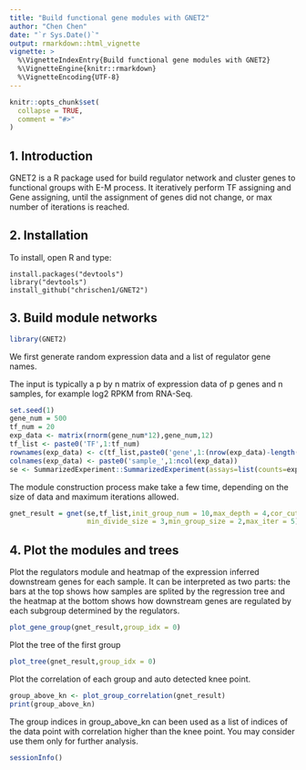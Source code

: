 ```yaml
---
title: "Build functional gene modules with GNET2"
author: "Chen Chen"
date: "`r Sys.Date()`"
output: rmarkdown::html_vignette
vignette: >
  %\VignetteIndexEntry{Build functional gene modules with GNET2}
  %\VignetteEngine{knitr::rmarkdown}
  %\VignetteEncoding{UTF-8}
---
```


```r
knitr::opts_chunk$set(
  collapse = TRUE,
  comment = "#>"
)
```

## 1. Introduction
GNET2 is a R package used for build regulator network and cluster genes to functional groups with E-M process.
It iteratively perform TF assigning and Gene assigning, until the assignment of genes did not change, or max number of iterations is reached.

## 2. Installation
To install, open R and type:
```
install.packages("devtools")
library("devtools")
install_github("chrischen1/GNET2")
```

## 3. Build module networks
```r
library(GNET2)
```

We first generate random expression data and a list of regulator gene names. 

The input is typically a p by n matrix of expression data of p genes and n samples, for example log2 RPKM from RNA-Seq.

```r
set.seed(1)
gene_num = 500
tf_num = 20
exp_data <- matrix(rnorm(gene_num*12),gene_num,12)
tf_list <- paste0('TF',1:tf_num)
rownames(exp_data) <- c(tf_list,paste0('gene',1:(nrow(exp_data)-length(tf_list))))
colnames(exp_data) <- paste0('sample_',1:ncol(exp_data))
se <- SummarizedExperiment::SummarizedExperiment(assays=list(counts=exp_data))
```


The module construction process make take a few time, depending on the size of data and maximum iterations allowed. 

```r
gnet_result = gnet(se,tf_list,init_group_num = 10,max_depth = 4,cor_cutoff = 0.9,
                   min_divide_size = 3,min_group_size = 2,max_iter = 5)
```

## 4. Plot the modules and trees
Plot the regulators module and heatmap of the expression inferred downstream genes for each sample. It can be interpreted as two parts:
the bars at the top shows how samples are splited by the regression tree and the heatmap at the bottom shows how downstream genes are regulated by each subgroup determined by the regulators.

```r
plot_gene_group(gnet_result,group_idx = 0)
```


Plot the tree of the first group

```r
plot_tree(gnet_result,group_idx = 0)
```


Plot the correlation of each group and auto detected knee point.

```r
group_above_kn <- plot_group_correlation(gnet_result)
print(group_above_kn)
```

The group indices in group_above_kn can been used as a list of indices of the data point with correlation higher than the knee point. You may consider use them only for further analysis.

```r
sessionInfo()
```
